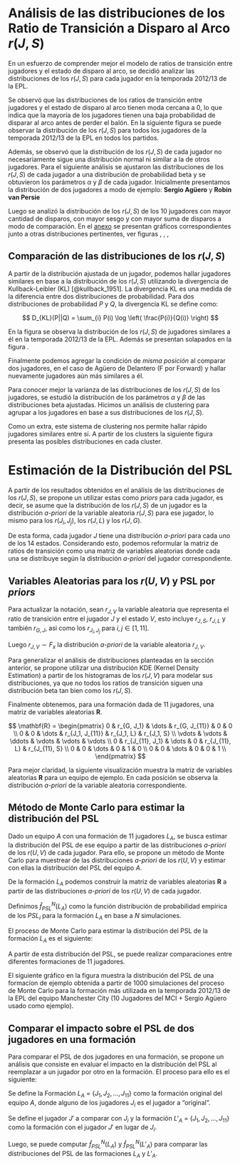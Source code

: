 # **Análisis de las distribuciones de los Ratio de Transición a Disparo al Arco** $r(J, S)$

En un esfuerzo de comprender mejor el modelo de ratios de transición entre jugadores y el estado de disparo al arco, se decidió analizar las distribuciones de los $r(J, S)$ para cada jugador en la temporada 2012/13 de la EPL. 

Se observó que las distribuciones de los ratios de transición entre jugadores y el estado de disparo al arco tienen moda cercana a 0, lo que indica que la mayoría de los jugadores tienen una baja probabilidad de disparar al arco antes de perder el balón. En la siguiente figura se puede observar la distribución de los $r(J, S)$ para todos los jugadores de la temporada 2012/13 de la EPL en todos los partidos.

<!-- ![Distribución de todos los $r(J, S)$](recursos_pdf/graficos/Probabilidad_de_disparo.png) -->
\begin{figure}
  \includegraphics{recursos_pdf/graficos/Probabilidad_de_disparo.png}
  \caption{Distribución de todos los $r(J, S)$}\label{fig:Probabilidad_de_disparo}
\end{figure}

Además, se observó que la distribución de los $r(J, S)$ de cada jugador no necesariamente sigue una distribución normal ni similar a la de otros jugadores. Para el siguiente análisis se ajustaron las distribuciones de los $r(J, S)$ de cada jugador a una distribución de probabilidad beta y se obtuvieron los parámetros $\alpha$ y $\beta$ de cada jugador. Inicialmente presentamos la distribución de dos jugadores a modo de ejemplo: **Sergio Agüero** y **Robin van Persie**

<!-- ![Distribución de los $r(J, S)$ de Sergio Agüero y Robin van Persie](recursos_pdf/graficos/Sergio_Aguero_Robin_van_Persie_shots_prob_beta_binomial.png) -->
\begin{figure}
  \includegraphics{recursos_pdf/graficos/Sergio_Aguero_Robin_van_Persie_shots_prob_beta_binomial.png}
  \caption{Distribución de los $r(J, S)$ de Sergio Agüero y Robin van Persie}\label{fig:Sergio_Aguero_Robin_van_Persie_shots_prob_beta_binomial}
\end{figure}

Luego se analizó la distribución de los $r(J, S)$ de los 10 jugadores con mayor cantidad de disparos, con mayor sesgo y con mayor suma de disparos a modo de comparación. En el [anexo](#anexo) se presentan gráficos correspondientes junto a otras distribuciones pertinentes, ver figuras \ref{fig:Top_10_by_counts_players_shots_prob_beta_binomial}, \ref{fig:Top_10_by_skew_players_shots_prob_beta_binomial}, \ref{fig:Top_20_Forwards_by_skew_players_shots_prob_beta_binomial}, \ref{fig:Top_10_by_sum_players_shots_prob_beta_binomial}

## Comparación de las distribuciones de los $r(J, S)$

A partir de la distribución ajustada de un jugador, podemos hallar jugadores similares en base a la distribución de los $r(J, S)$ utilizando la divergencia de Kullback-Leibler (KL) [@kullback_1951]. La divergencia KL es una medida de la diferencia entre dos distribuciones de probabilidad. Para dos distribuciones de probabilidad $P$ y $Q$, la divergencia KL se define como:

$$
    D_{KL}(P||Q) = \sum_{i} P(i) \log \left( \frac{P(i)}{Q(i)} \right)
$$

En la figura \ref{fig:Similar_to_Sergio_Aguero_shots_prob_beta_binomial} se observa la distribución de los $r(J, S)$ de jugadores similares a él en la temporada 2012/13 de la EPL. Además se presentan solapados en la figura \ref{fig:Sergio_Aguero_and_similar_players_shots_prob_beta_binomial}.

<!-- ![Distribución de los $r(J, S)$ de jugadores similares a Sergio Agüero](recursos_pdf/graficos/Similar_to_Sergio_Aguero_shots_prob_beta_binomial.png) -->
\begin{figure}
  \includegraphics{recursos_pdf/graficos/Similar_to_Sergio_Aguero_shots_prob_beta_binomial.png}
  \caption{Distribución de los $r(J, S)$ de jugadores similares a Sergio Agüero}\label{fig:Similar_to_Sergio_Aguero_shots_prob_beta_binomial}
\end{figure}

<!-- ![Distribución de los $r(J, S)$ de jugadores similares a Sergio Agüero Superpuestos](recursos_pdf/graficos/Sergio_Aguero_and_similar_players_shots_prob_beta_binomial.png) -->
\begin{figure}
  \includegraphics{recursos_pdf/graficos/Sergio_Aguero_and_similar_players_shots_prob_beta_binomial.png}
  \caption{Distribución de los $r(J, S)$ de jugadores similares a Sergio Agüero Superpuestos}\label{fig:Sergio_Aguero_and_similar_players_shots_prob_beta_binomial}
\end{figure}

Finalmente podemos agregar la condición de _misma posición_ al comparar dos jugadores, en el caso de Agüero de Delantero (F por Forward) y hallar nuevamente jugadores aún más similares a él. 

<!-- ![Distribución de los $r(J, S)$ de jugadores similares a Sergio Agüero de la misma posición](recursos_pdf/graficos/Sergio_Aguero_and_similar_players_same_position_shots_prob_beta_binomial.png) -->
\begin{figure}
  \includegraphics{recursos_pdf/graficos/Sergio_Aguero_and_similar_players_same_position_shots_prob_beta_binomial.png}
  \caption{Distribución de los $r(J, S)$ de jugadores similares a Sergio Agüero de la misma posición}\label{fig:Sergio_Aguero_and_similar_players_same_position_shots_prob_beta_binomial}
\end{figure}

Para conocer mejor la varianza de las distribuciones de los $r(J, S)$ de los jugadores, se estudió la distribución de los parámetros $\alpha$ y $\beta$ de las distribuciones beta ajustadas. Hicimos un análisis de clustering para agrupar a los jugadores en base a sus distribuciones de los $r(J, S)$.

<!-- ![Distribución de los parámetros $\alpha$ y $\beta$ de los $r(J, S)$ de los jugadores](recursos_pdf/graficos/Clusters_of_Players_shots_prob_beta_binomial.png) -->
\begin{figure}
  \includegraphics{recursos_pdf/graficos/Clusters_of_Players_shots_prob_beta_binomial.png}
  \caption{Distribución de los parámetros $\alpha$ y $\beta$ de los $r(J, S)$ de los jugadores}\label{fig:Clusters_of_Players_shots_prob_beta_binomial}
\end{figure}

Como un extra, este sistema de clustering nos permite hallar rápido jugadores similares entre sí. A partir de los clusters la siguiente figura presenta las posibles distribuciones en cada cluster.

<!-- ![Distribución de los $r(J, S)$ de jugadores en clusters](recursos_pdf/graficos/Clusters_of_Players_shots_prob_beta_binomial_distributions.png) -->
\begin{figure}
  \includegraphics{recursos_pdf/graficos/Clusters_of_Players_shots_prob_beta_binomial_distributions.png}
  \caption{Distribución de los $r(J, S)$ de jugadores en clusters}\label{fig:Clusters_of_Players_shots_prob_beta_binomial_distributions}
\end{figure}

\newpage

\cleardoublepage


# **Estimación de la Distribución del PSL**

A partir de los resultados obtenidos en el análisis de las distribuciones de los $r(J, S)$, se propone un utilizar estas como _priors_ para cada jugador, es decir, se asume que la distribución de los $r(J, S)$ de un jugador es la distribución _a-priori_ de la variable aleatoria $r(J, S)$ para ese jugador, lo mismo para los $r(J_i, J_j)$, los $r(J, L)$ y los $r(J, G)$.

De esta forma, cada jugador $J$ tiene una distribución _a-priori_ para cada uno de los 14 estados. Considerando esto, podemos reformular la matriz de ratios de transición como una matriz de variables aleatorias donde cada una se distribuye según la distribución _a-priori_ del jugador correspondiente.

## Variables Aleatorias para los $r(U, V)$ y PSL por _priors_

Para actualizar la notación, sean $r_{J, V}$ la variable aleatoria que representa el ratio de transición entre el jugador $J$ y el estado $V$, esto incluye $r_{J, S}$, $r_{J, L}$ y también $r_{G, J}$, asi como los $r_{J_i, J_j}$ para $i, j \in [1, 11]$.

Luego $r_{J, V} \sim F_x$ la distribución _a-priori_ de la variable aleatoria $r_{J, V}$.

Para generalizar el análisis de distribuciones planteadas en la sección anterior, se propone utilizar una distribución KDE (Kernel Density Estimation) a partir de los histogramas de los $r(J, V)$ para modelar sus distribuciones, ya que no todos los ratios de transición siguen una distribución beta tan bien como los $r(J, S)$.

Finalmente obtenemos, para una formación dada de 11 jugadores, una matriz de variables aleatorias $\mathbf{R}$.

$$
    \mathbf{R} = \begin{pmatrix}
        0 & r_{G, J_1} & \dots & r_{G, J_{11}} & 0 & 0 \\
        0 & 0 & \dots & r_{J_1, J_{11}} & r_{J_1, L} & r_{J_1, S} \\
        \vdots & \vdots & \ddots & \vdots & \vdots & \vdots \\
        0 & r_{J_{11}, J_1} & \dots & 0 & r_{J_{11}, L} & r_{J_{11}, S} \\
        0 & 0 & \dots & 0 & 1 & 0 \\
        0 & 0 & \dots & 0 & 0 & 1 \\
    \end{pmatrix}
$$

Para mejor claridad, la siguiente visualización muestra la matriz de variables aleatorias $\mathbf{R}$ para un equipo de ejemplo. En cada posición se observa la distribución _a-priori_ de la variable aleatoria correspondiente.

<!-- ![Matriz de Variables Aleatorias $\mathbf{R}$](recursos_pdf/graficos/f9090710-1703-476a-b906-8fddde8ae6d6.png) -->
\begin{figure}
  \includegraphics{recursos_pdf/graficos/f9090710-1703-476a-b906-8fddde8ae6d6.png}
  \caption{Matriz de Variables Aleatorias $\mathbf{R}$}\label{fig:8fddde8ae6d6}
\end{figure}

## Método de Monte Carlo para estimar la distribución del PSL

Dado un equipo $A$ con una formación de 11 jugadores $L_{A}$, se busca estimar la distribución del PSL de ese equipo a partir de las distribuciones _a-priori_ de los $r(U, V)$ de cada jugador. Para ello, se propone un método de Monte Carlo para muestrear de las distribuciones _a-priori_ de los $r(U, V)$ y estimar con ellas la distribución del PSL del equipo $A$.

De la formación $L_{A}$ podemos construir la matriz de variables aleatorias $\mathbf{R}$ a partir de las distribuciones _a-priori_ de los $r(U, V)$ de cada jugador.

Definimos $\hat{f}^{N}_{PSL}(L_{A})$ como la función distribución de probabilidad empírica de los $PSL_i$ para la formación $L_{A}$ en base a $N$ simulaciones.

El proceso de Monte Carlo para estimar la distribución del PSL de la formación $L_{A}$ es el siguiente:

```{=latex}
\begin{algorithm}[H]
\caption{Simulación del PSL del equipo $A$}\label{alg:montecarlo}
\SetAlgoLined
\KwIn{Número de simulaciones $N$}
\KwIn{Formación $L_{A}$ = $\{J_1, J_2, \dots, J_{11}\}$}
\KwOut{Distribución del PSL del equipo $A$}
$\mathbf{R} \gets$ Construir la matriz de variables aleatorias a partir de las distribuciones a-priori de los $r(U, V)$ de cada jugador\;
$PSL_i \gets 0$ para $i = 1, 2, \dots, N$\;
\For{$i = 1$ \KwTo $N$}{
    $R \gets $ Muestrear de la matriz $\mathbf{R}$ distribuciones a-priori de los $r(U, V)$\;
    $Q \gets$ Normalizar las filas de $R$\;
    $PSL_i \gets PSL(Q)$\;
}
Estimar la distribución del PSL del equipo $A$ a partir de las $N$ observaciones obtenidas de las simulaciones\;
\end{algorithm}
```

A partir de esta distribución del PSL, se puede realizar comparaciones entre diferentes formaciones de 11 jugadores.

El siguiente gráfico en la figura \ref{fig:sergio_aguero_psl_distribution} muestra la distribución del PSL de una formacíon de ejemplo obtenida a partir de 1000 simulaciones del proceso de Monte Carlo para la formación más utilizada en la temporada 2012/13 de la EPL del equipo Manchester City (10 Jugadores del MCI + Sergio Agüero usado como ejemplo).

<!-- ![Distribución del PSL del equipo Manchester City](recursos_pdf/graficos/sergio_aguero_psl_distribution.png) -->
\begin{figure}
  \includegraphics{recursos_pdf/graficos/sergio_aguero_psl_distribution.png}
  \caption{Distribución del PSL del equipo Manchester City}\label{fig:sergio_aguero_psl_distribution}
\end{figure}

## Comparar el impacto sobre el PSL de dos jugadores en una formación

Para comparar el PSL de dos jugadores en una formación, se propone un análisis que consiste en evaluar el impacto en la distribución del PSL al reemplazar a un jugador por otro en la formación. El proceso para ello es el siguiente: 

Se define la Formación $L_{A}$ = $\{J_1, J_2, \dots, J_{11}\}$ como la formación original del equipo $A$, donde alguno de los jugadores $J_i$ es el jugador a "original". 

Se define el jugador $J'$ a comparar con $J_i$ y la formación $L'_A$ = $\{J_1, J_2, \dots, J_{11}\}$ como la formación con el jugador $J'$ en lugar de $J_i$.

Luego, se puede computar $\hat{f}^{N}_{PSL}(L_{A})$ y $\hat{f}^{N}_{PSL}(L'_A)$ para comparar las distribuciones del PSL de las formaciones $L_{A}$ y $L'_A$.
